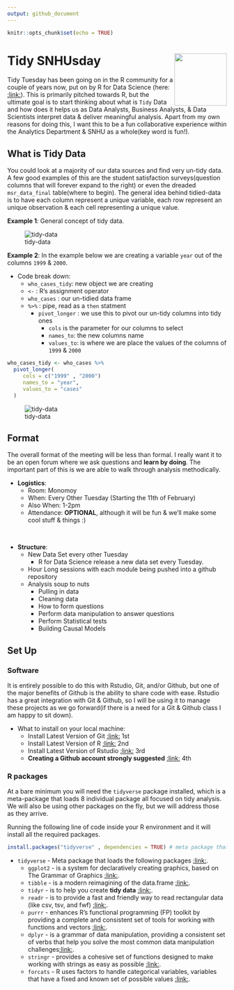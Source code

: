 ```yaml
---
output: github_document
---
```


```r
knitr::opts_chunk$set(echo = TRUE)
```

# Tidy SNHUsday <img src="./imgs/tidyverse.png" align="right" width="120" />

Tidy Tuesday has been going on in the R community for a couple of years now, put on by R for Data Science (here: [:link:](https://github.com/rfordatascience/tidytuesday/)). This is primarily pitched towards R, but the ultimate goal is to start thinking about what is `Tidy` Data and how does it helps us as Data Analysts, Business Analysts, & Data Scientists interpret data & deliver meaningful analysis. Apart from my own reasons for doing this, I want this to be a fun collaborative experience within the Analytics Department & SNHU as a whole(key word is fun!).

## What is Tidy Data

You could look at a majority of our data sources and find very un-tidy data.  A few good examples of this are the student satisfaction surveys(question columns that will forever expand to the right) or even the dreaded `msr_data_final` table(where to begin).  The general idea behind tidied-data is to have each column represent a unique variable, each row represent an unique observation & each cell representing a unique value.


**Example 1**: General concept of tidy data.

![tidy-data](imgs/tidy-data.png)

**Example 2**: In the example below we are creating a variable `year` out of the columns `1999` & `2000`.


+ Code break down:
  + `who_cases_tidy`: new object we are creating
  + `<-` : R's assignment operator
  + `who_cases` : our un-tidied data frame
  + `%>%` : pipe, read as a `then` statment
    + `pivot_longer` : we use this to pivot our un-tidy columns into tidy ones
      + `cols` is the parameter for our columns to select
      + `names_to`: the new columns name
      + `values_to`: is where we are place the values of the columns of `1999` & `2000`
  
```r
who_cases_tidy <- who_cases %>% 
  pivot_longer(
     cols = c("1999" , "2000")
     names_to = "year",
     values_to = "cases"
  )
```

![tidy-data](imgs/pivot-longer.png)


## Format

The overall format of the meeting will be less than formal.  I really want it to be an open forum where we ask questions and **learn by doing**.  The important part of this is we are able to walk through analysis methodically. 

+ **Logistics**:
  +	Room: Monomoy
  +	When:  Every Other Tuesday (Starting the 11th of February)
  +	Also When: 1-2pm
  +	Attendance: **OPTIONAL**, although it will be fun & we'll make some cool stuff & things :)

<br>

+ **Structure**:
  + New Data Set every other Tuesday
    +	R for Data Science release a new data set every Tuesday.
  + Hour Long sessions with each module being pushed into a github repository
  + Analysis soup to nuts 
    + Pulling in data
    + Cleaning data
    + How to form questions
    + Perform data manipulation to answer questions
    + Perform Statistical tests
    + Building Causal Models 


## Set Up 

### Software

It is entirely possible to do this with Rstudio, Git, and/or Github, but one of the major benefits of Github is the ability to share code with ease. Rstudio has a great integration with Git & Github, so I will be using it to manage these projects as we go forward(if there is a need for a Git & Github class I am happy to sit down). 

+ What to install on your local machine:
  + Install Latest Version of Git [:link:](https://git-scm.com/downloads/) 1st 
  + Install Latest Version of R [:link:](https://cran.r-project.org/bin/windows/base/) 2nd 
  + Install Latest Version of Rstudio [:link:](https://rstudio.com/products/rstudio/download/) 3rd 
  + **Creating a Github account strongly suggested** [:link:](https://github.com/) 4th 
  

### R packages
  
At a bare minimum you will need the `tidyverse` package installed, which is a meta-package that loads 8 individual package all focused on tidy analysis.  We will also be using other packages on the fly, but we will address those as they arrive.

Running the following line of code inside your R environment and it will install all the required packages.

```r
install.packages("tidyverse" , dependencies = TRUE) # meta package that loads 8 packages inside the tidyverse
```


+ `tidyverse` - Meta package that loads the following packages [:link:](https://www.tidyverse.org/).
  + `ggplot2` - is a system for declaratively creating graphics, based on The Grammar of Graphics [:link:](https://ggplot2.tidyverse.org/). 
  + `tibble` - is a modern reimagining of the data.frame [:link:](https://tibble.tidyverse.org/).
  + `tidyr` - is to help you create **tidy data** [:link:](https://tidyr.tidyverse.org/).
  + `readr` - is to provide a fast and friendly way to read rectangular data (like csv, tsv, and fwf) [:link:](https://readr.tidyverse.org/).
  + `purrr` - enhances R’s functional programming (FP) toolkit by providing a complete and consistent set of tools for working with functions and vectors [:link:](https://purrr.tidyverse.org/).
  + `dplyr` - is a grammar of data manipulation, providing a consistent set of verbs that help you solve the most common data manipulation challenges[:link:](https://dplyr.tidyverse.org/).
  + `stringr` - provides a cohesive set of functions designed to make working with strings as easy as possible [:link:](https://stringr.tidyverse.org/).
  + `forcats` - R uses factors to handle categorical variables, variables that have a fixed and known set of possible values  [:link:](https://forcats.tidyverse.org/).
  
